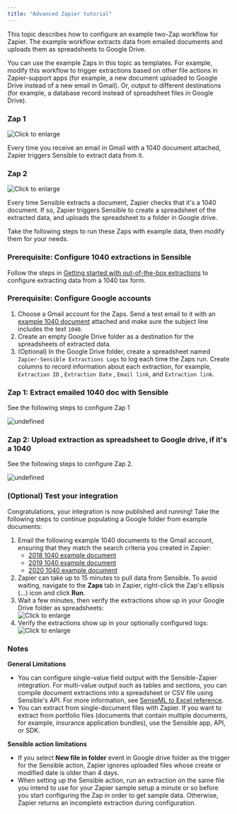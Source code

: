 ```yaml
---
title: "Advanced Zapier tutorial"
---
```


This topic describes how to configure an example two-Zap workflow for Zapier. The example workflow extracts data from emailed documents and uploads them as spreadsheets to Google Drive. 

You can use the example Zaps in this topic as templates. For example, modify this workflow to trigger extractions based on other file actions in Zapier-support apps (for example, a new document uploaded to Google Drive instead of a new email in Gmail). Or, output to different destinations (for example, a database record instead of spreadsheet files in Google Drive).

### Zap 1

![Click to enlarge](/assets/v0/images/final/zapier_action_1.png)

Every time you receive an email in Gmail with a 1040 document attached, Zapier triggers Sensible to extract data from it.

### Zap 2

![Click to enlarge](/assets/v0/images/final/zapier_action_2.png)

Every time Sensible extracts a document, Zapier checks that it's a 1040 document. If so, Zapier triggers Sensible to create a spreadsheet of the extracted data, and uploads the spreadsheet to a folder in Google drive.

Take the following steps to run these Zaps with example data, then modify them for your needs.

### Prerequisite: Configure 1040 extractions in Sensible

Follow the steps in [Getting started with out-of-the-box extractions](/layout-based-extractions/library-quickstart) to configure extracting data from a 1040 tax form. 

### Prerequisite: Configure Google accounts

1. Choose a Gmail account for the Zaps. Send a test email to it with an [example 1040 document](https://github.com/sensible-hq/sensible-configuration-library/raw/main/tax%5Fforms/1040/2021/1040%5F2021%5Fsample.pdf) attached and make sure the subject line includes the text `1040`.
2. Create an empty Google Drive folder as a destination for the spreadsheets of extracted data.
3. (Optional) In the Google Drive folder, create a spreadsheet named `Zapier-Sensible Extractions Logs` to log each time the Zaps run. Create columns to record information about each extraction, for example, `Extraction ID` , `Extraction Date` , `Email link`, and `Extraction link`.

### Zap 1: Extract emailed 1040 doc with Sensible

See the following steps to configure Zap 1

![undefined](/assets/v0/images/final/advanced-zap1.png) 

### Zap 2: Upload extraction as spreadsheet to Google drive, if it's a 1040

See the following steps to configure Zap 2.

![undefined](/assets/v0/images/final/advanced-zap2.png) 

### (Optional) Test your integration

Congratulations, your integration is now published and running! Take the following steps to continue populating a Google folder from example documents:

1. Email the following example 1040 documents to the Gmail account, ensuring that they match the search criteria you created in Zapier:  
   * [2018 1040 example document](https://github.com/sensible-hq/sensible-configuration-library/tree/main/tax%5Fforms/1040/2018)  
   * [2019 1040 example document](https://github.com/sensible-hq/sensible-configuration-library/tree/main/tax%5Fforms/1040/2019)  
   * [2020 1040 example document](https://github.com/sensible-hq/sensible-configuration-library/tree/main/tax%5Fforms/1040/2020)
2. Zapier can take up to 15 minutes to pull data from Sensible. To avoid waiting, navigate to the **Zaps** tab in Zapier, right-click the Zap's ellipsis (...) icon and click **Run**.
3. Wait a few minutes, then verify the extractions show up in your Google Drive folder as spreadsheets:  
![Click to enlarge](/assets/v0/images/final/zapier_action_3.png)
4. Verify the extractions show up in your optionally configured logs:  
![Click to enlarge](/assets/v0/images/final/zapier_action_4.png)

### Notes

**General Limitations**

* You can configure single-value field output with the Sensible-Zapier integration. For multi-value output such as tables and sections, you can compile document extractions into a spreadsheet or CSV file using Sensible's API. For more information, see [SenseML to Excel reference](/integrations/quick-extraction/excel-reference).
* You can extract from single-document files with Zapier. If you want to extract from portfolio files (documents that contain multiple documents, for example, insurance application bundles), use the Sensible app, API, or SDK.

**Sensible action limitations**

* If you select **New file in folder** event in Google drive folder as the trigger for the Sensible action, Zapier ignores uploaded files whose create or modified date is older than 4 days.
* When setting up the Sensible action, run an extraction on the same file you intend to use for your Zapier sample setup a minute or so before you start configuring the Zap in order to get sample data. Otherwise, Zapier returns an incomplete extraction during configuration.